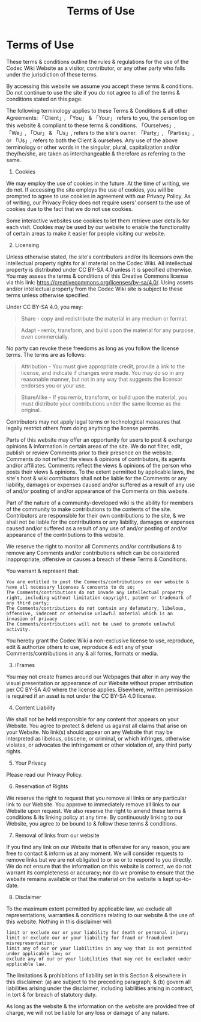 ﻿---
title: Terms of Use
sidebar_label: 🤝 Terms of Use
position: 16
---

# Terms of Use

These terms & conditions outline the rules & regulations for the use of the Codec Wiki Website as a visitor, contributor, or any other party who falls under the jurisdiction of these terms.

By accessing this website we assume you accept these terms & conditions. Do not continue to use the site if you do not agree to all of the terms & conditions stated on this page.

The following terminology applies to these Terms & Conditions & all other Agreements: 「Client」, 「You」 & 「Your」 refers to you, the person log on this website & compliant to these terms & conditions. 「Ourselves」, 「We」, 「Our」 & 「Us」, refers to the site's owner. 「Party」, 「Parties」, or 「Us」, refers to both the Client & ourselves. Any use of the above terminology or other words in the singular, plural, capitalization and/or they/he/she, are taken as interchangeable & therefore as referring to the same.

1. Cookies

We may employ the use of cookies in the future. At the time of writing, we do not. If accessing the site employs the use of cookies, you will be prompted to agree to use cookies in agreement with our Privacy Policy. As of writing, our Privacy Policy does not require users' consent to the use of cookies due to the fact that we do not use cookies.

Some interactive websites use cookies to let them retrieve user details for each visit. Cookies may be used by our website to enable the functionality of certain areas to make it easier for people visiting our website.

2. Licensing

Unless otherwise stated, the site's contributors and/or its licensors own the intellectual property rights for all material on the Codec Wiki. All intellectual property is distributed under CC BY-SA 4.0 unless it is specified otherwise. You may assess the terms & conditions of this Creative Commons license via this link: https://creativecommons.org/licenses/by-sa/4.0/. Using assets and/or intellectual property from the Codec Wiki site is subject to these terms unless otherwise specified.

Under CC BY-SA 4.0, you may:

> Share - copy and redistribute the material in any medium or format.

> Adapt - remix, transform, and build upon the material for any purpose, even commercially.

No party can revoke these freedoms as long as you follow the license terms. The terms are as follows:

> Attribution - You must give appropriate credit, provide a link to the license, and indicate if changes were made. You may do so in any reasonable manner, but not in any way that suggests the licensor endorses you or your use.

> ShareAlike - If you remix, transform, or build upon the material, you must distribute your contributions under the same license as the original.

Contributors may not apply legal terms or technological measures that legally restrict others from doing anything the license permits.

Parts of this website may offer an opportunity for users to post & exchange opinions & information in certain areas of the site. We do not filter, edit, publish or review Comments prior to their presence on the website. Comments do not reflect the views & opinions of contributors, its agents and/or affiliates. Comments reflect the views & opinions of the person who posts their views & opinions. To the extent permitted by applicable laws, the site's host & wiki contributors shall not be liable for the Comments or any liability, damages or expenses caused and/or suffered as a result of any use of and/or posting of and/or appearance of the Comments on this website.

Part of the nature of a community-developed wiki is the ability for members of the community to make contributions to the contents of the site. Contributors are responsible for their own contributions to the site, & we shall not be liable for the contributions or any liability, damages or expenses caused and/or suffered as a result of any use of and/or posting of and/or appearance of the contributions to this website.

We reserve the right to monitor all Comments and/or contributions & to remove any Comments and/or contributions which can be considered inappropriate, offensive or causes a breach of these Terms & Conditions.

You warrant & represent that:

    You are entitled to post the Comments/contributions on our website & have all necessary licenses & consents to do so;
    The Comments/contributions do not invade any intellectual property right, including without limitation copyright, patent or trademark of any third party;
    The Comments/contributions do not contain any defamatory, libelous, offensive, indecent or otherwise unlawful material which is an invasion of privacy
    The Comments/contributions will not be used to promote unlawful activity.

You hereby grant the Codec Wiki a non-exclusive license to use, reproduce, edit & authorize others to use, reproduce & edit any of your Comments/contributions in any & all forms, formats or media.

3. iFrames

You may not create frames around our Webpages that alter in any way the visual presentation or appearance of our Website without proper attribution per CC BY-SA 4.0 where the license applies. Elsewhere, written permission is required if an asset is not under the CC BY-SA 4.0 license.

4. Content Liability

We shall not be held responsible for any content that appears on your Website. You agree to protect & defend us against all claims that arise on your Website. No link(s) should appear on any Website that may be interpreted as libelous, obscene, or criminal, or which infringes, otherwise violates, or advocates the infringement or other violation of, any third party rights.

5. Your Privacy

Please read our Privacy Policy.

6. Reservation of Rights

We reserve the right to request that you remove all links or any particular link to our Website. You approve to immediately remove all links to our Website upon request. We also reserve the right to amend these terms & conditions & its linking policy at any time. By continuously linking to our Website, you agree to be bound to & follow these terms & conditions.

7. Removal of links from our website

If you find any link on our Website that is offensive for any reason, you are free to contact & inform us at any moment. We will consider requests to remove links but we are not obligated to or so or to respond to you directly. We do not ensure that the information on this website is correct, we do not warrant its completeness or accuracy; nor do we promise to ensure that the website remains available or that the material on the website is kept up-to-date.

8. Disclaimer

To the maximum extent permitted by applicable law, we exclude all representations, warranties & conditions relating to our website & the use of this website. Nothing in this disclaimer will:

    limit or exclude our or your liability for death or personal injury;
    limit or exclude our or your liability for fraud or fraudulent misrepresentation;
    limit any of our or your liabilities in any way that is not permitted under applicable law; or
    exclude any of our or your liabilities that may not be excluded under applicable law.

The limitations & prohibitions of liability set in this Section & elsewhere in this disclaimer: (a) are subject to the preceding paragraph; & (b) govern all liabilities arising under the disclaimer, including liabilities arising in contract, in tort & for breach of statutory duty.

As long as the website & the information on the website are provided free of charge, we will not be liable for any loss or damage of any nature.